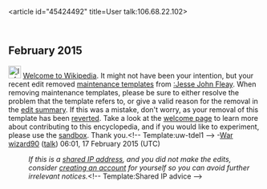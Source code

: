 <article id="45424492" title=User talk:106.68.22.102>
	<talkpage id="45424492" title="User talk:106.68.22.102">
== February 2015 ==
[[Image:Information.svg|25px|alt=Information icon]] [[Wikipedia:Welcoming committee/Welcome to Wikipedia|Welcome to Wikipedia]]. It might not have been your intention, but your recent edit removed [[Wikipedia:Maintenance templates|maintenance templates]] from [[:Jesse John Fleay]]. When removing maintenance templates, please be sure to either resolve the problem that the template refers to, or give a valid reason for the removal in the [[Help:Edit summary|edit summary]]. If this was a mistake, don't worry, as your removal of this template has been [[Help:Reverting|reverted]]. Take a look at the [[Wikipedia:Welcoming committee/Welcome to Wikipedia|welcome page]] to learn more about contributing to this encyclopedia, and if you would like to experiment, please use the [[Wikipedia:Sandbox|sandbox]]. Thank you.&lt;!-- Template:uw-tdel1 --&gt; -[[User:War wizard90|War wizard90]] ([[User talk:War wizard90#top|talk]]) 06:01, 17 February 2015 (UTC)
:''If this is a [[Network address translation|shared IP address]], and you did not make the edits, consider [[Wikipedia:Why create an account?|creating an account]] for yourself so you can avoid further irrelevant notices.''&lt;!-- Template:Shared IP advice --&gt;
	</talkpage>
</article>